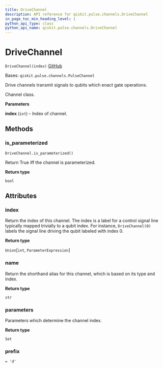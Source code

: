 ```yaml
---
title: DriveChannel
description: API reference for qiskit.pulse.channels.DriveChannel
in_page_toc_min_heading_level: 1
python_api_type: class
python_api_name: qiskit.pulse.channels.DriveChannel
---
```


# DriveChannel

<span id="qiskit.pulse.channels.DriveChannel" />

`DriveChannel(index)` [GitHub](https://github.com/qiskit/qiskit/tree/stable/0.19/qiskit/pulse/channels.py "view source code")

Bases: `qiskit.pulse.channels.PulseChannel`

Drive channels transmit signals to qubits which enact gate operations.

Channel class.

**Parameters**

**index** (`int`) – Index of channel.

## Methods

### is\_parameterized

<span id="qiskit.pulse.channels.DriveChannel.is_parameterized" />

`DriveChannel.is_parameterized()`

Return True iff the channel is parameterized.

**Return type**

`bool`

## Attributes

<span id="qiskit.pulse.channels.DriveChannel.index" />

### index

Return the index of this channel. The index is a label for a control signal line typically mapped trivially to a qubit index. For instance, `DriveChannel(0)` labels the signal line driving the qubit labeled with index 0.

**Return type**

`Union`\[`int`, `ParameterExpression`]

<span id="qiskit.pulse.channels.DriveChannel.name" />

### name

Return the shorthand alias for this channel, which is based on its type and index.

**Return type**

`str`

<span id="qiskit.pulse.channels.DriveChannel.parameters" />

### parameters

Parameters which determine the channel index.

**Return type**

`Set`

<span id="qiskit.pulse.channels.DriveChannel.prefix" />

### prefix

`= 'd'`

